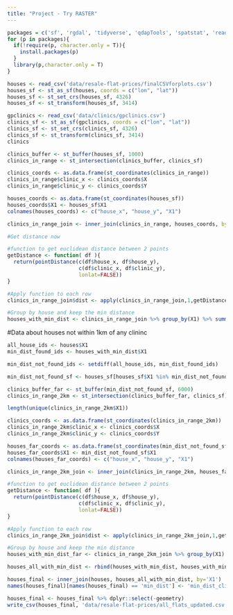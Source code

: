 ```yaml
---
title: "Project - Try RASTER"
---
```


```r
packages = c('sf', 'rgdal', 'tidyverse', 'qdapTools', 'spatstat', 'readr', 'raster')
for (p in packages){ 
  if(!require(p, character.only = T)){
    install.packages(p) 
  }
  library(p,character.only = T) 
}
```


```r
houses <- read_csv('data/resale-flat-prices/finalCSVforplots.csv')
houses_sf <- st_as_sf(houses, coords = c("lon", "lat"))
houses_sf <- st_set_crs(houses_sf, 4326)
houses_sf <- st_transform(houses_sf, 3414)
```


```r
gpclinics <- read_csv('data/clinics/gpclinics.csv')
clinics_sf <- st_as_sf(gpclinics, coords = c("lon", "lat"))
clinics_sf <- st_set_crs(clinics_sf, 4326)
clinics_sf <- st_transform(clinics_sf, 3414)
clinics
```

```r
clinics_buffer <- st_buffer(houses_sf, 1000)
clinics_in_range <- st_intersection(clinics_buffer, clinics_sf)

clinics_coords <- as.data.frame(st_coordinates(clinics_in_range))
clinics_in_range$clinic_x <- clinics_coords$X
clinics_in_range$clinic_y <- clinics_coords$Y

houses_coords <- as.data.frame(st_coordinates(houses_sf))
houses_coords$X1 <- houses_sf$X1
colnames(houses_coords) <- c("house_x", "house_y", "X1")

clinics_in_range_join <- inner_join(clinics_in_range, houses_coords, by="X1")
```

```r
#Get distance now

#function to get euclidean distance between 2 points
getDistance <- function( df ){
  return(pointDistance(c(df$house_x, df$house_y),           
                       c(df$clinic_x, df$clinic_y), 
                       lonlat=FALSE))
}

#Apply function to each row
clinics_in_range_join$dist <- apply(clinics_in_range_join,1,getDistance)

#Group by house and keep the min distance
houses_with_min_dist <- clinics_in_range_join %>% group_by(X1) %>% summarise(min_dist = min(dist))
``` 

#Data about houses not within 1km of any clininc
```r
all_house_ids <- houses$X1
min_dist_found_ids <- houses_with_min_dist$X1

min_dist_not_found_ids <- setdiff(all_house_ids, min_dist_found_ids)
```

```r
min_dist_not_found_sf <- houses_sf[houses_sf$X1 %in% min_dist_not_found_ids,]

clinics_buffer_far <- st_buffer(min_dist_not_found_sf, 6000)
clinics_in_range_2km <- st_intersection(clinics_buffer_far, clinics_sf)

length(unique(clinics_in_range_2km$X1))

clinics_coords <- as.data.frame(st_coordinates(clinics_in_range_2km))
clinics_in_range_2km$clinic_x <- clinics_coords$X
clinics_in_range_2km$clinic_y <- clinics_coords$Y

houses_far_coords <- as.data.frame(st_coordinates(min_dist_not_found_sf))
houses_far_coords$X1 <- min_dist_not_found_sf$X1
colnames(houses_far_coords) <- c("house_x", "house_y", "X1")

clinics_in_range_2km_join <- inner_join(clinics_in_range_2km, houses_far_coords, by="X1")
```

```r
#function to get euclidean distance between 2 points
getDistance <- function( df ){
  return(pointDistance(c(df$house_x, df$house_y),           
                       c(df$clinic_x, df$clinic_y), 
                       lonlat=FALSE))
}

#Apply function to each row
clinics_in_range_2km_join$dist <- apply(clinics_in_range_2km_join,1,getDistance)

#Group by house and keep the min distance
houses_with_min_dist_far <- clinics_in_range_2km_join %>% group_by(X1) %>% summarise(min_dist = min(dist))
```

```r
houses_all_with_min_dist <- rbind(houses_with_min_dist, houses_with_min_dist_far)
```

```r
houses_final <- inner_join(houses, houses_all_with_min_dist, by='X1')
names(houses_final)[names(houses_final) == 'min_dist'] <- 'min_dist_clinic'

houses_final <- houses_final %>% dplyr::select(-geometry)
write_csv(houses_final, 'data/resale-flat-prices/all_flats_updated.csv')
```
